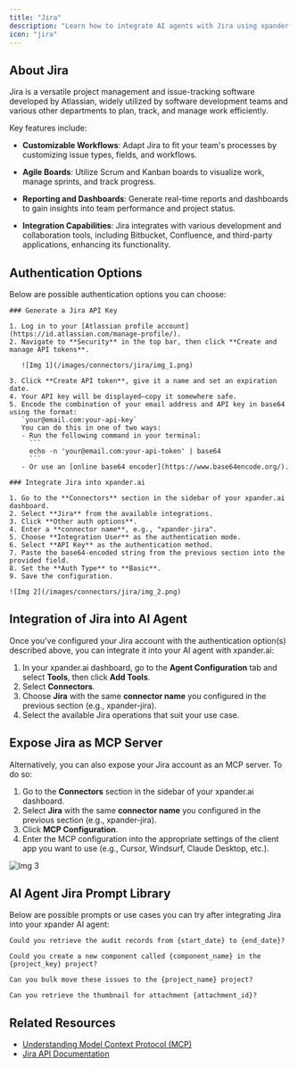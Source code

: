 ```yaml
---
title: "Jira"
description: "Learn how to integrate AI agents with Jira using xpander.ai. Create intelligent workflows that automatically assign tasks, analyze issue trends, generate reports, and trigger actions based on project activity."
icon: "jira"
---
```


## About Jira

Jira is a versatile project management and issue-tracking software developed by Atlassian, widely utilized by software development teams and various other departments to plan, track, and manage work efficiently.

Key features include:

- **Customizable Workflows**: Adapt Jira to fit your team's processes by customizing issue types, fields, and workflows.

- **Agile Boards**: Utilize Scrum and Kanban boards to visualize work, manage sprints, and track progress.

- **Reporting and Dashboards**: Generate real-time reports and dashboards to gain insights into team performance and project status.

- **Integration Capabilities**: Jira integrates with various development and collaboration tools, including Bitbucket, Confluence, and third-party applications, enhancing its functionality.


## Authentication Options

Below are possible authentication options you can choose:

<Tabs>

  <Tab title="API Access">

    ### Generate a Jira API Key

    1. Log in to your [Atlassian profile account](https://id.atlassian.com/manage-profile/).  
    2. Navigate to **Security** in the top bar, then click **Create and manage API tokens**.  

       ![Img 1](/images/connectors/jira/img_1.png)

    3. Click **Create API token**, give it a name and set an expiration date.  
    4. Your API key will be displayed—copy it somewhere safe.  
    5. Encode the combination of your email address and API key in base64 using the format:  
       `your@email.com:your-api-key`  
       You can do this in one of two ways:  
       - Run the following command in your terminal:
         ```
         echo -n 'your@email.com:your-api-token' | base64
         ```
       - Or use an [online base64 encoder](https://www.base64encode.org/).  

    ### Integrate Jira into xpander.ai

    1. Go to the **Connectors** section in the sidebar of your xpander.ai dashboard.  
    2. Select **Jira** from the available integrations.  
    3. Click **Other auth options**.  
    4. Enter a **connector name**, e.g., "xpander-jira".  
    5. Choose **Integration User** as the authentication mode.  
    6. Select **API Key** as the authentication method.  
    7. Paste the base64-encoded string from the previous section into the provided field.  
    8. Set the **Auth Type** to **Basic**.  
    9. Save the configuration.  

    ![Img 2](/images/connectors/jira/img_2.png)

  </Tab>
</Tabs>

## Integration of Jira into AI Agent

Once you've configured your Jira account with the authentication option(s) described above, you can integrate it into your AI agent with xpander.ai:

1. In your xpander.ai dashboard, go to the **Agent Configuration** tab and select **Tools**, then click **Add Tools**. 
2. Select **Connectors**.  
3. Choose **Jira** with the same **connector name** you configured in the previous section (e.g., xpander-jira).  
4. Select the available Jira operations that suit your use case.  

## Expose Jira as MCP Server

Alternatively, you can also expose your Jira account as an MCP server. To do so:

1. Go to the **Connectors** section in the sidebar of your xpander.ai dashboard.  
2. Select **Jira** with the same **connector name** you configured in the previous section (e.g., xpander-jira).  
3. Click **MCP Configuration**.  
4. Enter the MCP configuration into the appropriate settings of the client app you want to use (e.g., Cursor, Windsurf, Claude Desktop, etc.).

![Img 3](/images/connectors/jira/img_3.png)

## AI Agent Jira Prompt Library

Below are possible prompts or use cases you can try after integrating Jira into your xpander AI agent:

```
Could you retrieve the audit records from {start_date} to {end_date}?
```

````
Could you create a new component called {component_name} in the {project_key} project?
````

```
Can you bulk move these issues to the {project_name} project?
```

```
Can you retrieve the thumbnail for attachment {attachment_id}?
```

## Related Resources

- [Understanding Model Context Protocol (MCP)](/docs/05-human-interfaces/04-mcp)
- [Jira API Documentation](https://developer.atlassian.com/cloud/jira/platform/rest/v3/intro/)
